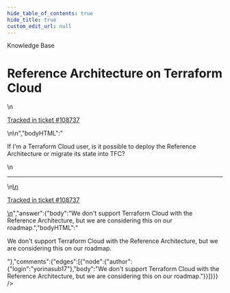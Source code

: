 ```yaml
---
hide_table_of_contents: true
hide_title: true
custom_edit_url: null
---
```



<CenterLayout>
<span class="title">Knowledge Base</span>
<h1>Reference Architecture on Terraform Cloud</h1>
<GitHub json={{"id":"D_kwDOF8slf84APww9","number":454,"author":{"login":"iangrunt"},"title":"Reference Architecture on Terraform Cloud","body":"\nIf I'm a Terraform Cloud user, is it possible to deploy the Reference Architecture or migrate its state into TFC?\n\n---\n\n<ins datetime=\"2022-06-09T20:18:02Z\">\n  <p><a href=\"https://support.gruntwork.io/hc/requests/108737\">Tracked in ticket #108737</a></p>\n</ins>\n","bodyHTML":"<p dir=\"auto\">If I'm a Terraform Cloud user, is it possible to deploy the Reference Architecture or migrate its state into TFC?</p>\n<hr>\n<ins datetime=\"2022-06-09T20:18:02Z\">\n  <p dir=\"auto\"><a href=\"https://support.gruntwork.io/hc/requests/108737\" rel=\"nofollow\">Tracked in ticket #108737</a></p>\n</ins>","answer":{"body":"We don't support Terraform Cloud with the Reference Architecture, but we are considering this on our roadmap.","bodyHTML":"<p dir=\"auto\">We don't support Terraform Cloud with the Reference Architecture, but we are considering this on our roadmap.</p>"},"comments":{"edges":[{"node":{"author":{"login":"yorinasub17"},"body":"We don't support Terraform Cloud with the Reference Architecture, but we are considering this on our roadmap."}}]}}} />

</CenterLayout>
  

<!-- ##DOCS-SOURCER-START
{
  "sourcePlugin": "github-discussions",
  "hash": "06d6c7354892afaf0d3b835e2b695b2f"
}
##DOCS-SOURCER-END -->
